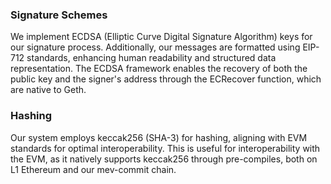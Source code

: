 ### Signature Schemes

We implement ECDSA (Elliptic Curve Digital Signature Algorithm) keys for our signature process.
Additionally, our messages are formatted using EIP-712 standards, enhancing human readability and structured data representation.
The ECDSA framework enables the recovery of both the public key and the signer's address through the ECRecover function, which are native to Geth.

### Hashing

Our system employs keccak256 (SHA-3) for hashing, aligning with EVM standards for optimal interoperability.
This is useful for interoperability with the EVM, as it natively supports keccak256 through pre-compiles,
both on L1 Ethereum and our mev-commit chain.

